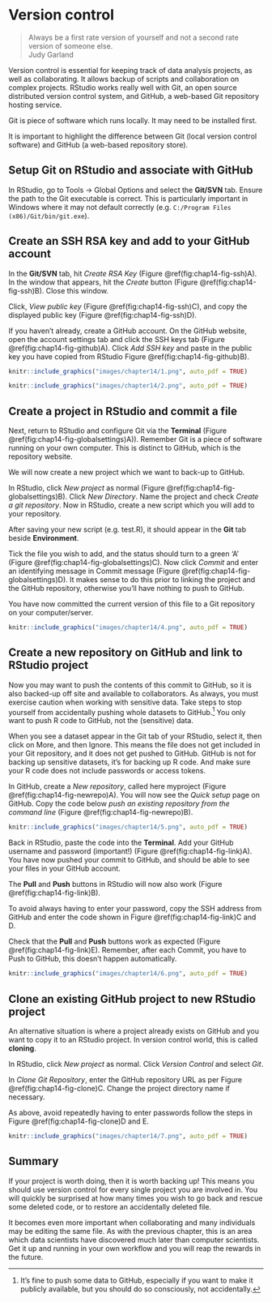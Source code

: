 # Version control{#chap14-h1}
\index{version control@\textbf{version control}}

> Always be a first rate version of yourself and not a second rate version of someone else.  
> Judy Garland

Version control is essential for keeping track of data analysis projects, as well as collaborating. 
It allows backup of scripts and collaboration on complex projects. 
RStudio works really well with Git, an open source distributed version control system, and GitHub, a web-based Git repository hosting service. 

\index{version control@\textbf{version control}!Git and GitHub}

Git is piece of software which runs locally. 
It may need to be installed first. 

It is important to highlight the difference between Git (local version control software) and GitHub (a web-based repository store). 

## Setup Git on RStudio and associate with GitHub

In RStudio, go to Tools -> Global Options and select the **Git/SVN** tab. 
Ensure the path to the Git executable is correct. 
This is particularly important in Windows where it may not default correctly (e.g. `C:/Program Files (x86)/Git/bin/git.exe`).

## Create an SSH RSA key and add to your GitHub account
\index{version control@\textbf{version control}!SSH RSA key}

In the **Git/SVN** tab, hit *Create RSA Key* (Figure \@ref(fig:chap14-fig-ssh)A). 
In the window that appears, hit the *Create* button (Figure \@ref(fig:chap14-fig-ssh)B). 
Close this window.

Click, *View public key* (Figure \@ref(fig:chap14-fig-ssh)C), and copy the displayed public key (Figure \@ref(fig:chap14-fig-ssh)D).

If you haven’t already, create a GitHub account. 
On the GitHub website, open the account settings tab and click the SSH keys tab (Figure \@ref(fig:chap14-fig-github)A). 
Click *Add SSH key* and paste in the public key you have copied from RStudio Figure \@ref(fig:chap14-fig-github)B).

```r
knitr::include_graphics("images/chapter14/1.png", auto_pdf = TRUE)
```

```r
knitr::include_graphics("images/chapter14/2.png", auto_pdf = TRUE)
```

## Create a project in RStudio and commit a file
\index{version control@\textbf{version control}!Commit}

Next, return to RStudio and configure Git via the **Terminal** (Figure \@ref(fig:chap14-fig-globalsettings)A)).
Remember Git is a piece of software running on your own computer. 
This is distinct to GitHub, which is the repository website. 

We will now create a new project which we want to back-up to GitHub. 

In RStudio, click *New project* as normal (Figure \@ref(fig:chap14-fig-globalsettings)B).
Click *New Directory*.
Name the project and check *Create a git repository*.
Now in RStudio, create a new script which you will add to your repository.

After saving your new script (e.g. test.R), it should appear in the **Git** tab beside **Environment**.

Tick the file you wish to add, and the status should turn to a green ‘A’ (Figure \@ref(fig:chap14-fig-globalsettings)C). 
Now click *Commit* and enter an identifying message in Commit message (Figure \@ref(fig:chap14-fig-globalsettings)D).
It makes sense to do this prior to linking the project and the GitHub repository, otherwise you'll have nothing to push to GitHub.

You have now committed the current version of this file to a Git repository on your computer/server. 

```r
knitr::include_graphics("images/chapter14/4.png", auto_pdf = TRUE)
```

## Create a new repository on GitHub and link to RStudio project
\index{version control@\textbf{version control}!repository}

Now you may want to push the contents of this commit to GitHub, so it is also backed-up off site and available to collaborators.
As always, you must exercise caution when working with sensitive data. 
Take steps to stop yourself from accidentally pushing whole datasets to GitHub.^[It's fine to push some data to GitHub, especially if you want to make it publicly available, but you should do so consciously, not accidentally.]
You only want to push R code to GitHub, not the (sensitive) data.

When you see a dataset appear in the Git tab of your RStudio, select it, then click on More, and then Ignore.
This means the file does not get included in your Git repository, and it does not get pushed to GitHub.
GitHub is not for backing up sensitive datasets, it's for backing up R code.
And make sure your R code does not include passwords or access tokens.

In GitHub, create a *New repository*, called here myproject (Figure \@ref(fig:chap14-fig-newrepo)A).
You will now see the *Quick setup* page on GitHub. 
Copy the code below *push an existing repository from the command line* (Figure \@ref(fig:chap14-fig-newrepo)B).
                                                                                 
```r
knitr::include_graphics("images/chapter14/5.png", auto_pdf = TRUE)
```
                                                                                 
Back in RStudio, paste the code into the **Terminal**. 
Add your GitHub username and password (important!) (Figure \@ref(fig:chap14-fig-link)A). 
You have now pushed your commit to GitHub, and should be able to see your files in your GitHub account.

\index{version control@\textbf{version control}!pull and push}
                                                                                 
The **Pull** and **Push** buttons in RStudio will now also work (Figure \@ref(fig:chap14-fig-link)B).
                                                                                 
To avoid always having to enter your password, copy the SSH address from GitHub and enter the code shown in Figure \@ref(fig:chap14-fig-link)C and D.

Check that the **Pull** and **Push** buttons work as expected (Figure \@ref(fig:chap14-fig-link)E).
Remember, after each Commit, you have to Push to GitHub, this doesn't happen automatically.

```r
knitr::include_graphics("images/chapter14/6.png", auto_pdf = TRUE)
```

## Clone an existing GitHub project to new RStudio project
\index{version control@\textbf{version control}!clone}

An alternative situation is where a project already exists on GitHub and you want to copy it to an RStudio project. In version control world, this is called  **cloning**.

In RStudio, click *New project* as normal. Click *Version Control* and select *Git*.

In *Clone Git Repository*, enter the GitHub repository URL as per Figure \@ref(fig:chap14-fig-clone)C. 
Change the project directory name if necessary.

As above, avoid repeatedly having to enter passwords follow the steps in Figure \@ref(fig:chap14-fig-clone)D and E. 

```r
knitr::include_graphics("images/chapter14/7.png", auto_pdf = TRUE)
```

## Summary

If your project is worth doing, then it is worth backing up!
This means you should use version control for every single project you are involved in. 
You will quickly be surprised at how many times you wish to go back and rescue some deleted code, or to restore an accidentally deleted file. 

It becomes even more important when collaborating and many individuals may be editing the same file.
As with the previous chapter, this is an area which data scientists have discovered much later than computer scientists. 
Get it up and running in your own workflow and you will reap the rewards in the future. 
